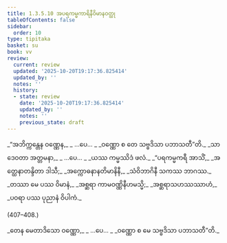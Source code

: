 ```yaml
---
title: 1.3.5.10 အပရကမ္မကာရိနီဝိမာနဝတ္ထု
tableOfContents: false
sidebar:
  order: 10
type: tipitaka
basket: su
book: vv
review:
  current: review
  updated: '2025-10-20T19:17:36.825414'
  updated_by: ''
  notes: ''
  history:
  - state: review
    date: '2025-10-20T19:17:36.825414'
    updated_by: ''
    notes: ''
    previous_state: draft
---
```



<DynamicBreadcrumb />


<ReviewStatus review={frontmatter.review} showDetails={true} />

<HypothesisAnnotation frontmatter={frontmatter} />

<Division number="401–403" book="vv" e="ch" v="19" p="44">

<Paragraph number="414" type="verses" book="vv">
_“အဘိက္ကန္တေန ဝဏ္ဏေန,_  
_ …ပေ… _  
_ဝဏ္ဏော စ တေ သဗ္ဗဒိသာ ပဘာသတီ”တိ._  

</Paragraph>

</Division>
<Division number="404" book="vv" e="ch" v="19" p="44">

<Paragraph number="415" type="verses" book="vv">
_သာ ဒေဝတာ အတ္တမနာ,_  
_ …ပေ… _  
_ယဿ ကမ္မဿိဒံ ဖလံ._  

</Paragraph>

</Division>
<Division number="405" book="vv" e="ch" v="19" p="44">

<Paragraph number="416" type="verses" book="vv">
_“ပရကမ္မကရီ အာသိံ,_  
_အတ္ထေနာတန္ဒိတာ ဒါသီ;_  
_အက္ကောဓနာနတိမာနိနီ,_  
_သံဝိဘာဂိနီ သကဿ ဘာဂဿ._  

</Paragraph>

</Division>
<Division number="406" book="vv" e="ch" v="19" p="44">

<Paragraph number="417" type="verses" book="vv">
_တဿာ မေ ပဿ ဝိမာနံ,_  
_အစ္ဆရာ ကာမဝဏ္ဏိနီဟမသ္မိ;_  
_အစ္ဆရာသဟဿဿာဟံ,_  
_ပဝရာ ပဿ ပုညာနံ ဝိပါကံ._  


(407–408.)
</Paragraph>

<Paragraph number="418" type="verses" book="vv">
_တေန မေတာဒိသော ဝဏ္ဏော,_  
_ …ပေ… _  
_ဝဏ္ဏော စ မေ သဗ္ဗဒိသာ ပဘာသတီ”တိ._
</Paragraph>
</Division>